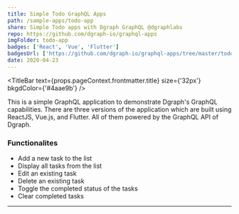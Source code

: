 ```yaml
---
title: Simple Todo GraphQL Apps
path: /sample-apps/todo-app
share: Simple Todo apps with Dgraph GraphQL @dgraphlabs
repo: https://github.com/dgraph-io/graphql-apps
imgFolder: todo-app
badges: ['React', 'Vue', 'Flutter']
badgesUrl: ['https://github.com/dgraph-io/graphql-apps/tree/master/todo-app-react','https://github.com/dgraph-io/graphql-apps/tree/master/todo-app-vue','https://github.com/dgraph-io/graphql-apps/tree/master/todo-app-flutter']
date: 2020-04-23
---
```



<TitleBar
  text={props.pageContext.frontmatter.title}
  size={'32px'}
  bkgdColor={'#4aae9b'}
/>

<ImageSlider imgFolder={props.pageContext.frontmatter.imgFolder} />

<Badges badges={props.pageContext.frontmatter.badges} badgesUrl={props.pageContext.frontmatter.badgesUrl}/>


This is a simple GraphQL application to demonstrate Dgraph's GraphQL capabilities.
There are three versions of the application which are built using ReactJS, Vue.js,
and Flutter. All of them powered by the GraphQL API of Dgraph.

### Functionalites

- Add a new task to the list
- Display all tasks from the list
- Edit an existing task
- Delete an existing task
- Toggle the completed status of the tasks
- Clear completed tasks

---

<Footer twitterShareText={props.pageContext.frontmatter.share} repoURL={props.pageContext.frontmatter.repo} />
